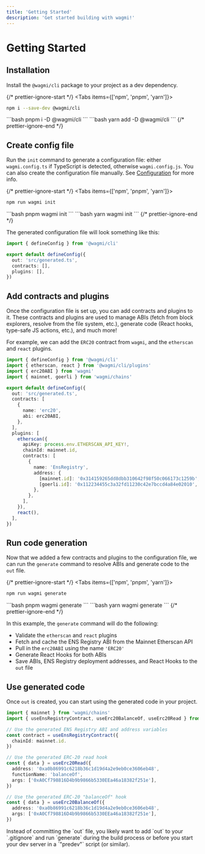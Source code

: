 ```yaml
---
title: 'Getting Started'
description: 'Get started building with wagmi!'
---
```



# Getting Started

## Installation

Install the `@wagmi/cli` package to your project as a dev dependency.

{/* prettier-ignore-start */}
<Tabs items={['npm', 'pnpm', 'yarn']}>
  <Tab>
```bash
npm i --save-dev @wagmi/cli
```
  </Tab>
  <Tab>
```bash
pnpm i -D @wagmi/cli
```
  </Tab>
  <Tab>
```bash
yarn add -D @wagmi/cli
```
  </Tab>
</Tabs>
{/* prettier-ignore-end */}

## Create config file

Run the `init` command to generate a configuration file: either `wagmi.config.ts` if TypeScript is detected, otherwise `wagmi.config.js`. You can also create the configuration file manually. See [Configuration](/cli/configuration) for more info.

{/* prettier-ignore-start */}
<Tabs items={['npm', 'pnpm', 'yarn']}>
  <Tab>
```bash
npm run wagmi init
```
  </Tab>
  <Tab>
```bash
pnpm wagmi init
```
  </Tab>
  <Tab>
```bash
yarn wagmi init
```
  </Tab>
</Tabs>
{/* prettier-ignore-end */}

The generated configuration file will look something like this:

```ts filename="wagmi.config.ts"
import { defineConfig } from '@wagmi/cli'

export default defineConfig({
  out: 'src/generated.ts',
  contracts: [],
  plugins: [],
})
```

## Add contracts and plugins

Once the configuration file is set up, you can add contracts and plugins to it. These contracts and plugins are used to manage ABIs (fetch from block explorers, resolve from the file system, etc.), generate code (React hooks, type-safe JS actions, etc.), and much more!

For example, we can add the `ERC20` contract from `wagmi`, and the `etherscan` and `react` plugins.

```ts filename="wagmi.config.ts"
import { defineConfig } from '@wagmi/cli'
import { etherscan, react } from '@wagmi/cli/plugins'
import { erc20ABI } from 'wagmi'
import { mainnet, goerli } from 'wagmi/chains'

export default defineConfig({
  out: 'src/generated.ts',
  contracts: [
    {
      name: 'erc20',
      abi: erc20ABI,
    },
  ],
  plugins: [
    etherscan({
      apiKey: process.env.ETHERSCAN_API_KEY!,
      chainId: mainnet.id,
      contracts: [
        {
          name: 'EnsRegistry',
          address: {
            [mainnet.id]: '0x314159265dd8dbb310642f98f50c066173c1259b',
            [goerli.id]: '0x112234455c3a32fd11230c42e7bccd4a84e02010',
          },
        },
      ],
    }),
    react(),
  ],
})
```

## Run code generation

Now that we added a few contracts and plugins to the configuration file, we can run the `generate` command to resolve ABIs and generate code to the `out` file.

{/* prettier-ignore-start */}
<Tabs items={['npm', 'pnpm', 'yarn']}>
  <Tab>
```bash
npm run wagmi generate
```
  </Tab>
  <Tab>
```bash
pnpm wagmi generate
```
  </Tab>
  <Tab>
```bash
yarn wagmi generate
```
  </Tab>
</Tabs>
{/* prettier-ignore-end */}

In this example, the `generate` command will do the following:
- Validate the `etherscan` and `react` plugins
- Fetch and cache the ENS Registry ABI from the Mainnet Etherscan API
- Pull in the `erc20ABI` using the name `'ERC20'`
- Generate React Hooks for both ABIs
- Save ABIs, ENS Registry deployment addresses, and React Hooks to the `out` file

## Use generated code

Once `out` is created, you can start using the generated code in your project.

```ts
import { mainnet } from 'wagmi/chains'
import { useEnsRegistryContract, useErc20BalanceOf, useErc20Read } from './generated'

// Use the generated ENS Registry ABI and address variables
const contract = useEnsRegistryContract({
  chainId: mainnet.id.
})

// Use the generated ERC-20 read hook
const { data } = useErc20Read({
  address: '0xa0b86991c6218b36c1d19d4a2e9eb0ce3606eb48',
  functionName: 'balanceOf',
  args: ['0xA0Cf798816D4b9b9866b5330EEa46a18382f251e'],
})

// Use the generated ERC-20 "balanceOf" hook
const { data } = useErc20BalanceOf({
  address: '0xa0b86991c6218b36c1d19d4a2e9eb0ce3606eb48',
  args: ['0xA0Cf798816D4b9b9866b5330EEa46a18382f251e'],
})
```

<Callout type="info">
  Instead of committing the `out` file, you likely want to add `out` to your
  `.gitignore` and run `generate` during the build process or before you start
  your dev server in a `"predev"` script (or similar).
</Callout>